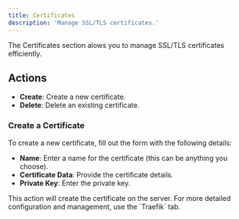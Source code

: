 ```yaml
---
title: Certificates
description: 'Manage SSL/TLS certificates.'
---
```



The Certificates section alows you to manage SSL/TLS certificates efficiently.

## Actions

- **Create**: Create a new certificate.
- **Delete**: Delete an existing certificate.

### Create a Certificate

To create a new certificate, fill out the form with the following details:

- **Name**: Enter a name for the certificate (this can be anything you choose).
- **Certificate Data**: Provide the certificate details.
- **Private Key**: Enter the private key.

<Callout>
This action will create the certificate on the server. For more detailed configuration and management, use the `Traefik` tab.
</Callout>